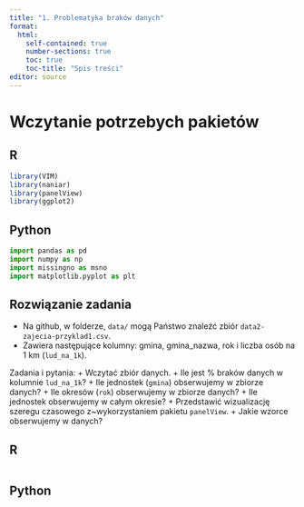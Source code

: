 ```yaml
---
title: "1. Problematyka braków danych"
format: 
  html:
    self-contained: true
    number-sections: true
    toc: true
    toc-title: "Spis treści"
editor: source
---
```


# Wczytanie potrzebych pakietów

::: panel-tabset
## R

```r
library(VIM)
library(naniar)
library(panelView)
library(ggplot2)
```

## Python

```python
import pandas as pd
import numpy as np
import missingno as msno
import matplotlib.pyplot as plt
```

:::


## Rozwiązanie zadania

+ Na github, w folderze, `data/` mogą Państwo znaleźć zbiór `data2-zajecia-przyklad1.csv`.
+ Zawiera następujące kolumny: gmina, gmina_nazwa, rok i liczba osób na 1 km (`lud_na_1k`).

Zadania i pytania:
  + Wczytać zbiór danych.
  + Ile jest \% braków danych w kolumnie `lud_na_1k`? 
  + Ile jednostek (`gmina`) obserwujemy w zbiorze danych? 
  + Ile okresów (`rok`) obserwujemy w zbiorze danych?
  + Ile jednostek obserwujemy w całym okresie? 
  + Przedstawić wizualizację szeregu czasowego z~wykorzystaniem pakietu `panelView`.
  + Jakie wzorce obserwujemy w danych?
            
::: panel-tabset
## R

```r

```

## Python

```python
```

:::